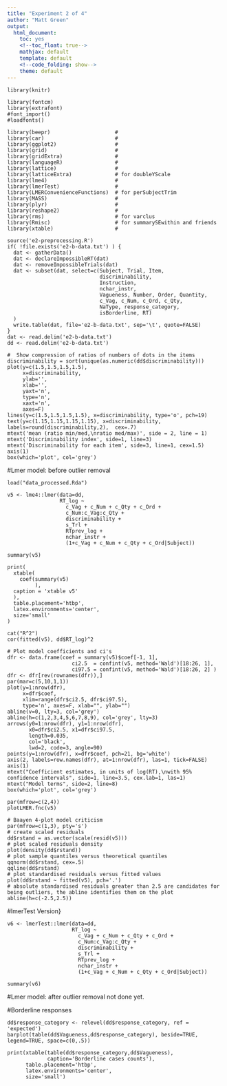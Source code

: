 ```yaml
---
title: "Experiment 2 of 4"
author: "Matt Green"
output:
  html_document:
    toc: yes
    <!--toc_float: true-->
    mathjax: default
    template: default
    <!--code_folding: show-->
    theme: default
---  
```

<style>
table, th, td {
    border: 1px grey;
    border-collapse: collapse;
    padding:2px 5px 2px 5px
}  
</style>

```setup
library(knitr)
```

```loadFonts
library(fontcm)
library(extrafont)
#font_import()
#loadfonts()
```

```loadLibs
library(beepr)                     #
library(car)                       #
library(ggplot2)                   #
library(grid)                      #
library(gridExtra)                 #
library(languageR)                 #
library(lattice)                   #
library(latticeExtra)              # for doubleYScale
library(lme4)                      #
library(lmerTest)                  #
library(LMERConvenienceFunctions)  # for perSubjectTrim
library(MASS)                      #
library(plyr)                      #
library(reshape2)                  #
library(rms)                       # for varclus
library(Rmisc)                     # for summarySEwithin and friends
library(xtable)                    #
```

```preprocessing
source('e2-preprocessing.R')
if( !file.exists('e2-b-data.txt') ) {
  dat <- gatherData() 
  dat <- declareImpossibleRT(dat)
  dat <- removeImpossibleTrials(dat)
  dat <- subset(dat, select=c(Subject, Trial, Item, 
                              discriminability, 
                              Instruction,
                              nchar_instr,
                              Vagueness, Number, Order, Quantity, 
                              c_Vag, c_Num, c_Ord, c_Qty,
                              NaType, response_category, 
                              isBorderline, RT)
  )
  write.table(dat, file='e2-b-data.txt', sep='\t', quote=FALSE)
}
dat <- read.delim('e2-b-data.txt')
dd <- read.delim('e2-b-data.txt')
```

```showCompression
#  Show compression of ratios of numbers of dots in the items
discriminability = sort(unique(as.numeric(dd$discriminability)))
plot(y=c(1.5,1.5,1.5,1.5), 
     x=discriminability, 
     ylab='',
     xlab='',
     yaxt='n',
     type='n', 
     xaxt='n',
     axes=F)
lines(y=c(1.5,1.5,1.5,1.5), x=discriminability, type='o', pch=19)
text(y=c(1.15,1.15,1.15,1.15), x=discriminability, labels=round(discriminability,2),  cex=.7)
mtext('mean (ratio min/med,\nratio med/max)', side = 2, line = 1)
mtext('Discriminability index', side=1, line=3)
mtext('Discriminability for each item', side=3, line=1, cex=1.5)
axis(1)
box(which='plot', col='grey')
```

#Lmer model: before outlier removal

```rmme
load("data_processed.Rda")
```

```lmer5
v5 <- lme4::lmer(data=dd,
                 RT_log ~
                   c_Vag + c_Num + c_Qty + c_Ord +
                   c_Num:c_Vag:c_Qty +
                   discriminability +
                   s_Trl +
                   RTprev_log +
                   nchar_instr +
                   (1+c_Vag + c_Num + c_Qty + c_Ord|Subject))
```


```summaryV5
summary(v5)
```

```printXtableV5
print(
  xtable(
    coef(summary(v5)
         ),
  caption = 'xtable v5'
  ),
  table.placement='htbp',
  latex.environments='center',
  size='small'
)
```

```rSquaredInfo
cat("R^2")
cor(fitted(v5), dd$RT_log)^2
```

```plotModelCoefsAndCis
# Plot model coefficients and ci's
dfr <- data.frame(coef = summary(v5)$coef[-1, 1], 
                     ci2.5  = confint(v5, method='Wald')[18:26, 1],
                     ci97.5 = confint(v5, method='Wald')[18:26, 2] )
dfr <- dfr[rev(rownames(dfr)),]
par(mar=c(5,10,1,1))
plot(y=1:nrow(dfr), 
     x=dfr$coef, 
     xlim=range(dfr$ci2.5, dfr$ci97.5), 
     type='n', axes=F, xlab="", ylab="")
abline(v=0, lty=3, col='grey')
abline(h=c(1,2,3,4,5,6,7,8,9), col='grey', lty=3)
arrows(y0=1:nrow(dfr), y1=1:nrow(dfr), 
       x0=dfr$ci2.5, x1=dfr$ci97.5, 
       length=0.035,
       col='black',
       lwd=2, code=3, angle=90)
points(y=1:nrow(dfr), x=dfr$coef, pch=21, bg='white')
axis(2, labels=row.names(dfr), at=1:nrow(dfr), las=1, tick=FALSE)
axis(1)
mtext("Coefficient estimates, in units of log(RT),\nwith 95% confidence intervals", side=1, line=3.5, cex.lab=1, las=1)
mtext("Model terms", side=2, line=8)
box(which='plot', col='grey')

```


 

```plotLMERfnc
par(mfrow=c(2,4))
plotLMER.fnc(v5)

```



```baayenPLots99
# Baayen 4-plot model criticism
par(mfrow=c(1,3), pty='s')
# create scaled residuals
dd$rstand = as.vector(scale(resid(v5)))
# plot scaled residuals density
plot(density(dd$rstand))
# plot sample quantiles versus theoretical quantiles
qqnorm(dd$rstand, cex=.5)
qqline(dd$rstand)
# plot standardised residuals versus fitted values
plot(dd$rstand ~ fitted(v5), pch='.')
# absolute standardised residuals greater than 2.5 are candidates for being outliers, the abline identifies them on the plot
abline(h=c(-2.5,2.5))

```



#lmerTest Version}

```lmerTestVersionOfModel
v6 <- lmerTest::lmer(data=dd,
                     RT_log ~
                       c_Vag + c_Num + c_Qty + c_Ord +
                       c_Num:c_Vag:c_Qty +
                       discriminability +
                       s_Trl +
                       RTprev_log +
                       nchar_instr +
                       (1+c_Vag + c_Num + c_Qty + c_Ord|Subject))
```

```summaryLmerTest
summary(v6)
```


#Lmer model: after outlier removal
not done yet.

#Borderline responses

```barplotBorderline
dd$response_category <- relevel(dd$response_category, ref = 'expected')
barplot(table(dd$Vagueness,dd$response_category), beside=TRUE, legend=TRUE, space=c(0,.5))

```

```tabBdl
print(xtable(table(dd$response_category,dd$Vagueness),
             caption='Borderline cases counts'),
      table.placement='htbp',
      latex.environments='center',
      size='small')
```

